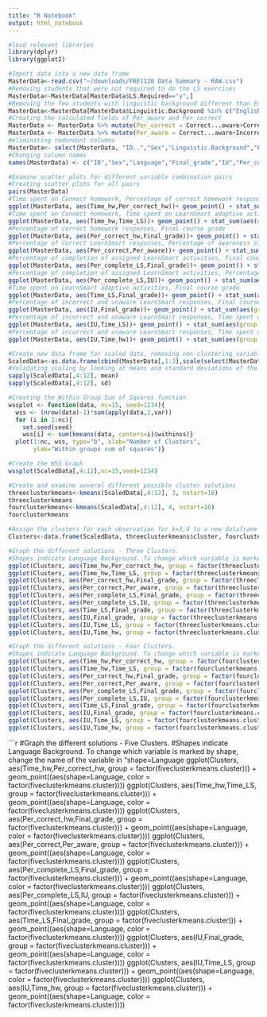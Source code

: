 ```yaml
---
title: "R Notebook"
output: html_notebook
---
```

  
```r
#load relevant libraries
library(dplyr)
library(ggplot2)

#Import data into a new data frame
MasterData<-read.csv("~/downloads/FRE1120 Data Summary - RAW.csv")
#Removing students that were not required to do the LS exercises
MasterData<-MasterData[MasterData$LS.Required=="y",]
#Removing the few students with linguistic background different than English, Spnaish, or Creole due to very low numbers
MasterData<-MasterData[MasterData$Linguistic.Background %in% c("English","Creole","Spanish"),]
#Creating the calculated fields of Per_aware and Per_correct
MasterData <- MasterData %>% mutate(Per_correct = Correct...aware+Correct...unaware)
MasterData <- MasterData %>% mutate(Per_aware = Correct...aware+Incorrect...aware)
#eliminating redundant columns
MasterData<- select(MasterData, "ID..","Sex","Linguistic.Background","Final.Grade","Incorrect...unaware","Per_correct","Per_aware","Time.Spent..HW.","Time.Spent..Pronunciation.Practice.","Time.Spent..LearnSmart.","Total.HW...Correct","Total.LS...Complete")
#Changing column names
names(MasterData) <- c("ID","Sex","Language","Final_grade","IU","Per_correct","Per_aware","Time_hw","Time_pron","Time_LS","Per_correct_hw","Per_complete_LS")

```

```r
#Examine scatter plots for different variable combination pairs
#Creating scatter plots for all pairs
pairs(MasterData)
#Time spent on Connect homework, Percentage of correct homework responses
ggplot(MasterData, aes(Time_hw,Per_correct_hw))+ geom_point() + stat_sum(aes(group = 1))
#Time spent on Connect homework, Time spent on LearnSmart adaptive activities
ggplot(MasterData, aes(Time_hw,Time_LS))+ geom_point() + stat_sum(aes(group = 1))
#Percentage of correct homework responses, Final course grade
ggplot(MasterData, aes(Per_correct_hw,Final_grade))+ geom_point() + stat_sum(aes(group = 1))
#Percentage of correct LearnSmart responses, Percentage of awareness of correct/incorrect responses
ggplot(MasterData, aes(Per_correct,Per_aware))+ geom_point() + stat_sum(aes(group = 1))
#Percentage of completion of assigned LearnSmart activities, Final course grade
ggplot(MasterData, aes(Per_complete_LS,Final_grade))+ geom_point() + stat_sum(aes(group = 1))
#Percentage of completion of assigned LearnSmart activities, Percentage of incorrect and unaware LearnSmart responses
ggplot(MasterData, aes(Per_complete_LS,IU))+ geom_point() + stat_sum(aes(group = 1))
#Time spent on LearnSmart adaptive activities, Final course grade
ggplot(MasterData, aes(Time_LS,Final_grade))+ geom_point() + stat_sum(aes(group = 1))
#Percentage of incorrect and unaware LearnSmart responses, Final course grade
ggplot(MasterData, aes(IU,Final_grade))+ geom_point() + stat_sum(aes(group = 1))
#Percentage of incorrect and unaware LearnSmart responses, Time spent on LearnSmart adaptive activities
ggplot(MasterData, aes(IU,Time_LS))+ geom_point() + stat_sum(aes(group = 1))
#Percentage of incorrect and unaware LearnSmart responses, Time spent on Connect homework
ggplot(MasterData, aes(IU,Time_hw))+ geom_point() + stat_sum(aes(group = 1))
```

```r
#Create new data frame for scaled data, removing non-clustering variables
ScaledData<-as.data.frame(cbind(MasterData[,1:3],scale(select(MasterData, Final_grade:Per_complete_LS))))
#Validating scaling by looking at means and standard deviations of the scaled columns
sapply(ScaledData[,4:12], mean)
sapply(ScaledData[,4:12], sd)
```

```r
#Creating the Within Group Sum of Squares function
wssplot <- function(data, nc=15, seed=1234){
  wss <- (nrow(data)-1)*sum(apply(data,2,var))
  for (i in 2:nc){
    set.seed(seed)
    wss[i] <- sum(kmeans(data, centers=i)$withinss)}
  plot(1:nc, wss, type="b", xlab="Number of Clusters",
       ylab="Within groups sum of squares")}

#Create the WSS Graph
wssplot(ScaledData[,4:12],nc=15,seed=1234)
```
```r
#Create and examine several different possible cluster solutions
threeclusterkmeans<-kmeans(ScaledData[,4:12], 3, nstart=10)
threeclusterkmeans
fourclusterkmeans<-kmeans(ScaledData[,4:12], 4, nstart=10)
fourclusterkmeans
```
```r
#Assign the clusters for each observation for k=3,4 to a new dataframe
Clusters<-data.frame(ScaledData, threeclusterkmeans$cluster, fourclusterkmeans$cluster)
```

```r
#Graph the different solutions - Three Clusters.
#Shapes indicate Language Background. To change which variable is marked by shape, change the name of the variable in "shape=Language"
ggplot(Clusters, aes(Time_hw,Per_correct_hw, group = factor(threeclusterkmeans.cluster))) + geom_point((aes(shape=Language, color = factor(threeclusterkmeans.cluster))))
ggplot(Clusters, aes(Time_hw,Time_LS, group = factor(threeclusterkmeans.cluster))) + geom_point((aes(shape=Language, color = factor(threeclusterkmeans.cluster))))
ggplot(Clusters, aes(Per_correct_hw,Final_grade, group = factor(threeclusterkmeans.cluster))) + geom_point((aes(shape=Language, color = factor(threeclusterkmeans.cluster))))
ggplot(Clusters, aes(Per_correct,Per_aware, group = factor(threeclusterkmeans.cluster))) + geom_point((aes(shape=Language, color = factor(threeclusterkmeans.cluster))))
ggplot(Clusters, aes(Per_complete_LS,Final_grade, group = factor(threeclusterkmeans.cluster))) + geom_point((aes(shape=Language, color = factor(threeclusterkmeans.cluster))))
ggplot(Clusters, aes(Per_complete_LS,IU, group = factor(threeclusterkmeans.cluster))) + geom_point((aes(shape=Language, color = factor(threeclusterkmeans.cluster))))
ggplot(Clusters, aes(Time_LS,Final_grade, group = factor(threeclusterkmeans.cluster))) + geom_point((aes(shape=Language, color = factor(threeclusterkmeans.cluster))))
ggplot(Clusters, aes(IU,Final_grade, group = factor(threeclusterkmeans.cluster))) + geom_point((aes(shape=Language, color = factor(threeclusterkmeans.cluster))))
ggplot(Clusters, aes(IU,Time_LS, group = factor(threeclusterkmeans.cluster))) + geom_point((aes(shape=Language, color = factor(threeclusterkmeans.cluster))))
ggplot(Clusters, aes(IU,Time_hw, group = factor(threeclusterkmeans.cluster))) + geom_point((aes(shape=Language, color = factor(threeclusterkmeans.cluster))))
```

```r
#Graph the different solutions - Four Clusters.
#Shapes indicate Language Background. To change which variable is marked by shape, change the name of the variable in "shape=Language
ggplot(Clusters, aes(Time_hw,Per_correct_hw, group = factor(fourclusterkmeans.cluster))) + geom_point((aes(size=2,shape=Language, color = factor(fourclusterkmeans.cluster))))
ggplot(Clusters, aes(Time_hw,Time_LS, group = factor(fourclusterkmeans.cluster))) + geom_point((aes(size=2,shape=Language, color = factor(fourclusterkmeans.cluster))))
ggplot(Clusters, aes(Per_correct_hw,Final_grade, group = factor(fourclusterkmeans.cluster))) + geom_point((aes(size=2,shape=Language, color = factor(fourclusterkmeans.cluster))))
ggplot(Clusters, aes(Per_correct,Per_aware, group = factor(fourclusterkmeans.cluster))) + geom_point((aes(size=2,shape=Language, color = factor(fourclusterkmeans.cluster))))
ggplot(Clusters, aes(Per_complete_LS,Final_grade, group = factor(fourclusterkmeans.cluster))) + geom_point((aes(size=2,shape=Language, color = factor(fourclusterkmeans.cluster))))
ggplot(Clusters, aes(Per_complete_LS,IU, group = factor(fourclusterkmeans.cluster))) + geom_point((aes(size=2,shape=Language, color = factor(fourclusterkmeans.cluster))))
ggplot(Clusters, aes(Time_LS,Final_grade, group = factor(fourclusterkmeans.cluster))) + geom_point((aes(size=2,shape=Language, color = factor(fourclusterkmeans.cluster))))
ggplot(Clusters, aes(IU,Final_grade, group = factor(fourclusterkmeans.cluster))) + geom_point((aes(size=2,shape=Language, color = factor(fourclusterkmeans.cluster))))
ggplot(Clusters, aes(IU,Time_LS, group = factor(fourclusterkmeans.cluster))) + geom_point((aes(size=2,shape=Language, color = factor(fourclusterkmeans.cluster))))
ggplot(Clusters, aes(IU,Time_hw, group = factor(fourclusterkmeans.cluster))) + geom_point((aes(size=2,shape=Language, color = factor(fourclusterkmeans.cluster))))
```
```r
#Graph the different solutions - Five Clusters.
#Shapes indicate Language Background. To change which variable is marked by shape, change the name of the variable in "shape=Language
ggplot(Clusters, aes(Time_hw,Per_correct_hw, group = factor(fiveclusterkmeans.cluster))) + geom_point((aes(shape=Language, color = factor(fiveclusterkmeans.cluster))))
ggplot(Clusters, aes(Time_hw,Time_LS, group = factor(fiveclusterkmeans.cluster))) + geom_point((aes(shape=Language, color = factor(fiveclusterkmeans.cluster))))
ggplot(Clusters, aes(Per_correct_hw,Final_grade, group = factor(fiveclusterkmeans.cluster))) + geom_point((aes(shape=Language, color = factor(fiveclusterkmeans.cluster))))
ggplot(Clusters, aes(Per_correct,Per_aware, group = factor(fiveclusterkmeans.cluster))) + geom_point((aes(shape=Language, color = factor(fiveclusterkmeans.cluster))))
ggplot(Clusters, aes(Per_complete_LS,Final_grade, group = factor(fiveclusterkmeans.cluster))) + geom_point((aes(shape=Language, color = factor(fiveclusterkmeans.cluster))))
ggplot(Clusters, aes(Per_complete_LS,IU, group = factor(fiveclusterkmeans.cluster))) + geom_point((aes(shape=Language, color = factor(fiveclusterkmeans.cluster))))
ggplot(Clusters, aes(Time_LS,Final_grade, group = factor(fiveclusterkmeans.cluster))) + geom_point((aes(shape=Language, color = factor(fiveclusterkmeans.cluster))))
ggplot(Clusters, aes(IU,Final_grade, group = factor(fiveclusterkmeans.cluster))) + geom_point((aes(shape=Language, color = factor(fiveclusterkmeans.cluster))))
ggplot(Clusters, aes(IU,Time_LS, group = factor(fiveclusterkmeans.cluster))) + geom_point((aes(shape=Language, color = factor(fiveclusterkmeans.cluster))))
ggplot(Clusters, aes(IU,Time_hw, group = factor(fiveclusterkmeans.cluster))) + geom_point((aes(shape=Language, color = factor(fiveclusterkmeans.cluster))))